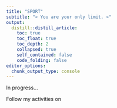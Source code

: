 ```yaml
---
title: "SPORT"
subtitle: "« You are your only limit. »"
output: 
  distill::distill_article:
    toc: true
    toc_float: true
    toc_depth: 2
    collapsed: true
    self_contained: false
    code_folding: false
editor_options: 
  chunk_output_type: console
---
```


In progress... 

<p>
  Follow my activities on&nbsp;
  <a href="https://www.strava.com/athletes/36541735" target="_blank" style="text-decoration: none;">
    <i class="fab fa-strava" style="color:#fc4c02; font-size: 1em;"></i>
  </a>
</p>

